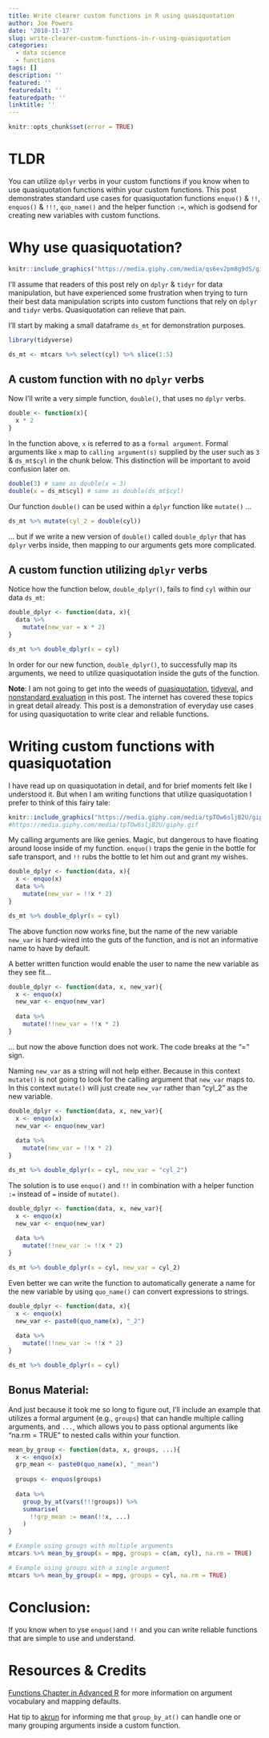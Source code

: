 ```yaml
---
title: Write clearer custom functions in R using quasiquotation
author: Joe Powers
date: '2018-11-17'
slug: write-clearer-custom-functions-in-r-using-quasiquotation
categories:
  - data science
  - functions
tags: []
description: ''
featured: ''
featuredalt: ''
featuredpath: ''
linktitle: ''
---
```


```r
knitr::opts_chunk$set(error = TRUE)
```

# TLDR
You can utilize `dplyr` verbs in your custom functions if you know when to use quasiquotation functions within your custom functions. This post demonstrates standard use cases for quasiquotation functions `enquo()` & `!!`, `enquos()` & `!!!`, `quo_name()` and the helper function `:=`, which is godsend for creating new variables with custom functions. 

# Why use quasiquotation?
```r
knitr::include_graphics("https://media.giphy.com/media/qs6ev2pm8g9dS/giphy.gif")
```

I'll assume that readers of this post rely on `dplyr` & `tidyr` for data manipulation, but have experienced some frustration when trying to turn their best data manipulation scripts into custom functions that rely on `dplyr` and `tidyr` verbs. Quasiquotation can relieve that pain.

I'll start by making a small dataframe `ds_mt` for demonstration purposes.
```r
library(tidyverse)

ds_mt <- mtcars %>% select(cyl) %>% slice(1:5)
```

## A custom function with no `dplyr` verbs
Now I'll write a very simple function, `double()`, that uses no `dplyr` verbs.
```r
double <- function(x){
  x * 2
}
```

In the function above, `x` is referred to as a `formal argument`. Formal arguments like `x` map to `calling argument(s)` supplied by the user such as `3` & `ds_mt$cyl` in the chunk below. This distinction will be important to avoid confusion later on. 

```r
double(3) # same as double(x = 3)
double(x = ds_mt$cyl) # same as double(ds_mt$cyl)
```

Our function `double()` can be used within a `dplyr` function like `mutate()` ... 
```r
ds_mt %>% mutate(cyl_2 = double(cyl))
```

... but if we write a new version of `double()` called `double_dplyr` that has `dplyr` verbs inside, then mapping to our arguments gets more complicated. 

## A custom function utilizing `dplyr` verbs
Notice how the function below, `double_dplyr()`, fails to find `cyl` within our data `ds_mt`:
```r
double_dplyr <- function(data, x){
  data %>% 
    mutate(new_var = x * 2)
}

ds_mt %>% double_dplyr(x = cyl)
```

In order for our new function, `double_dplyr()`, to successfully map its arguments, we need to utilize quasiquotation inside the guts of the function. 

**Note**: I am not going to get into the weeds of [quasiquotation](https://adv-r.hadley.nz/quasiquotation.html), [tidyeval](https://www.rstudio.com/resources/webinars/tidy-eval/), and [nonstandard evaluation](https://cran.r-project.org/web/packages/dplyr/vignettes/programming.html) in this post. The internet has covered these topics in great detail already. This post is a demonstration of everyday use cases for using quasiquotation to write clear and reliable functions. 

# Writing custom functions with quasiquotation
I have read up on quasiquotation in detail, and for brief moments felt like I understood it. But when I am writing functions that utilize quasiquotation I prefer to think of this fairy tale:

```r
knitr::include_graphics("https://media.giphy.com/media/tpTOw6sljB2U/giphy.gif")
#https://media.giphy.com/media/tpTOw6sljB2U/giphy.gif
```

My calling arguments are like genies. Magic, but dangerous to have floating around loose inside of my function. `enquo()` traps the genie in the bottle for safe transport, and `!!` rubs the bottle to let him out and grant my wishes. 
```r
double_dplyr <- function(data, x){
  x <- enquo(x)
  data %>% 
    mutate(new_var = !!x * 2)
}

ds_mt %>% double_dplyr(x = cyl)
```

The above function now works fine, but the name of the new variable `new_var` is hard-wired into the guts of the function, and is not an informative name to have by default. 

A better written function would enable the user to name the new variable as they see fit...
```r
double_dplyr <- function(data, x, new_var){
  x <- enquo(x)
  new_var <- enquo(new_var)
  
  data %>% 
    mutate(!!new_var = !!x * 2)
}
```

... but now the above function does not work. The code breaks at the "=" sign. 

Naming `new_var` as a string will not help either. Because in this context `mutate()` is not going to look for the calling argument that `new_var` maps to. In this context `mutate()` will just create `new_var` rather than "cyl_2" as the new variable. 
```r
double_dplyr <- function(data, x, new_var){
  x <- enquo(x)
  new_var <- enquo(new_var)
  
  data %>% 
    mutate(new_var = !!x * 2)
}

ds_mt %>% double_dplyr(x = cyl, new_var = "cyl_2")
```

The solution is to use `enquo()` and `!!` in combination with a helper function `:=` instead of `=` inside of `mutate()`. 
```r
double_dplyr <- function(data, x, new_var){
  x <- enquo(x)
  new_var <- enquo(new_var)
  
  data %>% 
    mutate(!!new_var := !!x * 2)
}

ds_mt %>% double_dplyr(x = cyl, new_var = cyl_2)
```

Even better we can write the function to automatically generate a name for the new variable by using `quo_name()` can convert expressions to strings.
```r
double_dplyr <- function(data, x){
  x <- enquo(x)
  new_var <- paste0(quo_name(x), "_2")
  
  data %>% 
    mutate(!!new_var := !!x * 2)
}

ds_mt %>% double_dplyr(x = cyl)
```

## Bonus Material: 
And just because it took me so long to figure out, I'll include an example that utilizes a formal argument (e.g., `groups`) that can handle multiple calling arguments, and `...`, which allows you to pass optional arguments like "na.rm = TRUE" to nested calls within your function. 
```r
mean_by_group <- function(data, x, groups, ...){
  x <- enquo(x)
  grp_mean <- paste0(quo_name(x), "_mean")
  
  groups <- enquos(groups)
  
  data %>% 
    group_by_at(vars(!!!groups)) %>% 
    summarise(
      !!grp_mean := mean(!!x, ...)
    )
}

# Example using groups with multiple arguments
mtcars %>% mean_by_group(x = mpg, groups = c(am, cyl), na.rm = TRUE)

# Example using groups with a single argument
mtcars %>% mean_by_group(x = mpg, groups = cyl, na.rm = TRUE)
```

# Conclusion: 
If you know when to yse `enquo()`and `!!` and you can write reliable functions that are simple to use and understand.    

# Resources & Credits
[Functions Chapter in Advanced R](http://adv-r.had.co.nz/Functions.html) for more information on argument vocabulary and mapping defaults. 

Hat tip to [akrun](https://stackoverflow.com/questions/53160709/pass-multiple-calling-arguments-to-a-formal-argument-in-dplyr-custom-function-wi/53160726#53160726) for informing me that `group_by_at()` can handle one or many grouping arguments inside a custom function. 
